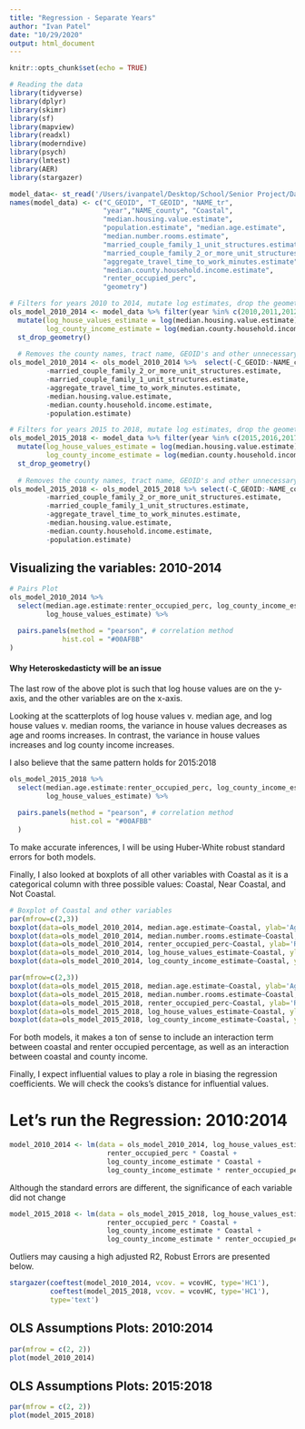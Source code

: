 ```yaml
---
title: "Regression - Separate Years"
author: "Ivan Patel"
date: "10/29/2020"
output: html_document
---
```


```r
knitr::opts_chunk$set(echo = TRUE)
```

```r
# Reading the data
library(tidyverse)
library(dplyr)
library(skimr)
library(sf)
library(mapview)
library(readxl)
library(moderndive)
library(psych)
library(lmtest)
library(AER)
library(stargazer)
```


```r
model_data<- st_read('/Users/ivanpatel/Desktop/School/Senior Project/Data/Model/model.shp')
names(model_data) <- c("C_GEOID", "T_GEOID", "NAME_tr",                                                 
                       "year","NAME_county", "Coastal", 
                       "median.housing.value.estimate",                           
                       "population.estimate", "median.age.estimate",                                 
                       "median.number.rooms.estimate",                       
                       "married_couple_family_1_unit_structures.estimate",       
                       "married_couple_family_2_or_more_unit_structures.estimate",
                       "aggregate_travel_time_to_work_minutes.estimate", 
                       "median.county.household.income.estimate", 
                       "renter_occupied_perc", 
                       "geometry")
```

```r
# Filters for years 2010 to 2014, mutate log estimates, drop the geometry
ols_model_2010_2014 <- model_data %>% filter(year %in% c(2010,2011,2012,2013,2014)) %>% 
  mutate(log_house_values_estimate = log(median.housing.value.estimate), 
         log_county_income_estimate = log(median.county.household.income.estimate)) %>% 
  st_drop_geometry()
  
  # Removes the county names, tract name, GEOID's and other unnecessary columns
ols_model_2010_2014 <- ols_model_2010_2014 %>%  select(-C_GEOID:-NAME_county, 
         -married_couple_family_2_or_more_unit_structures.estimate, 
         -married_couple_family_1_unit_structures.estimate, 
         -aggregate_travel_time_to_work_minutes.estimate, 
         -median.housing.value.estimate, 
         -median.county.household.income.estimate, 
         -population.estimate)

# Filters for years 2015 to 2018, mutate log estimates, drop the geometry
ols_model_2015_2018 <- model_data %>% filter(year %in% c(2015,2016,2017,2018)) %>% 
  mutate(log_house_values_estimate = log(median.housing.value.estimate), 
         log_county_income_estimate = log(median.county.household.income.estimate)) %>% 
  st_drop_geometry()
  
  # Removes the county names, tract name, GEOID's and other unnecessary columns
ols_model_2015_2018 <- ols_model_2015_2018 %>% select(-C_GEOID:-NAME_county, 
         -married_couple_family_2_or_more_unit_structures.estimate, 
         -married_couple_family_1_unit_structures.estimate, 
         -aggregate_travel_time_to_work_minutes.estimate, 
         -median.housing.value.estimate, 
         -median.county.household.income.estimate, 
         -population.estimate)
```

## Visualizing the variables: 2010-2014

```r
# Pairs Plot
ols_model_2010_2014 %>% 
  select(median.age.estimate:renter_occupied_perc, log_county_income_estimate, 
         log_house_values_estimate) %>% 

  pairs.panels(method = "pearson", # correlation method
             hist.col = "#00AFBB"
)
```

#### Why Heteroskedasticty will be an issue 

The last row of the above plot is such that log house values are on the y-axis, and the other variables are on the x-axis. 

Looking at the scatterplots of log house values v. median age, and log house values v. median rooms, the variance in house values decreases as age and rooms increases. In contrast, the variance in house values increases and log county income increases. 

I also believe that the same pattern holds for 2015:2018

```r
ols_model_2015_2018 %>% 
  select(median.age.estimate:renter_occupied_perc, log_county_income_estimate, 
         log_house_values_estimate) %>% 
  
  pairs.panels(method = "pearson", # correlation method
               hist.col = "#00AFBB"
  )
```

To make accurate inferences, I will be using Huber-White robust standard errors for both models. 

Finally, I also looked at boxplots of all other variables with Coastal as it is a categorical column with three possible values: Coastal, Near Coastal, and Not Coastal.

```r
# Boxplot of Coastal and other variables
par(mfrow=c(2,3))
boxplot(data=ols_model_2010_2014, median.age.estimate~Coastal, ylab='Age', main='2010-2014')
boxplot(data=ols_model_2010_2014, median.number.rooms.estimate~Coastal, ylab='Rooms')
boxplot(data=ols_model_2010_2014, renter_occupied_perc~Coastal, ylab='Renter Perc')
boxplot(data=ols_model_2010_2014, log_house_values_estimate~Coastal, ylab='House Values')
boxplot(data=ols_model_2010_2014, log_county_income_estimate~Coastal, ylab='County Income')
```

```r
par(mfrow=c(2,3))
boxplot(data=ols_model_2015_2018, median.age.estimate~Coastal, ylab='Age', main='2015-2018')
boxplot(data=ols_model_2015_2018, median.number.rooms.estimate~Coastal, ylab='Rooms')
boxplot(data=ols_model_2015_2018, renter_occupied_perc~Coastal, ylab='Renter Perc')
boxplot(data=ols_model_2015_2018, log_house_values_estimate~Coastal, ylab='House Values')
boxplot(data=ols_model_2015_2018, log_county_income_estimate~Coastal, ylab='County Income')

```

For both models, it makes a ton of sense to include an interaction term between coastal and renter occupied percentage, as well as an interaction between coastal and county income.

Finally, I expect influential values to play a role in biasing the regression coefficients. We will check the cooks's distance for influential values. 

# Let's run the Regression: 2010:2014

```r
model_2010_2014 <- lm(data = ols_model_2010_2014, log_house_values_estimate ~ . + 
                        renter_occupied_perc * Coastal +
                        log_county_income_estimate * Coastal +
                        log_county_income_estimate * renter_occupied_perc)
```

Although the standard errors are different, the significance of each variable did not change

```r
model_2015_2018 <- lm(data = ols_model_2015_2018, log_house_values_estimate ~ . + 
                        renter_occupied_perc * Coastal +
                        log_county_income_estimate * Coastal +
                        log_county_income_estimate * renter_occupied_perc)
```

Outliers may causing a high adjusted R2, Robust Errors are presented below. 
```r
stargazer(coeftest(model_2010_2014, vcov. = vcovHC, type='HC1'), 
          coeftest(model_2015_2018, vcov. = vcovHC, type='HC1'),
          type='text')
```


## OLS Assumptions Plots: 2010:2014

```r
par(mfrow = c(2, 2))
plot(model_2010_2014)
```

## OLS Assumptions Plots: 2015:2018

```r
par(mfrow = c(2, 2))
plot(model_2015_2018)
```







